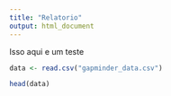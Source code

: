 ```yaml
---
title: "Relatorio"
output: html_document
---
```

Isso aqui e um teste
```r
data <- read.csv("gapminder_data.csv")
```


```r
head(data)
```